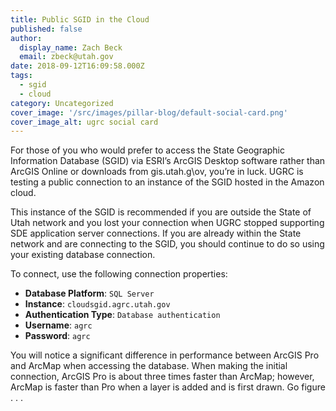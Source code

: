 ```yaml
---
title: Public SGID in the Cloud
published: false
author:
  display_name: Zach Beck
  email: zbeck@utah.gov
date: 2018-09-12T16:09:58.000Z
tags:
  - sgid
  - cloud
category: Uncategorized
cover_image: '/src/images/pillar-blog/default-social-card.png'
cover_image_alt: ugrc social card
---
```



For those of you who would prefer to access the State Geographic Information Database (SGID) via ESRI’s ArcGIS Desktop software rather than ArcGIS Online or downloads from gis.utah.g\ov, you’re in luck. UGRC is testing a public connection to an instance of the SGID hosted in the Amazon cloud.

This instance of the SGID is recommended if you are outside the State of Utah network and you lost your connection when UGRC stopped supporting SDE application server connections. If you are already within the State network and are connecting to the SGID, you should continue to do so using your existing database connection.

To connect, use the following connection properties:

- **Database Platform**: `SQL Server`
- **Instance**: `cloudsgid.agrc.utah.gov`
- **Authentication Type**: `Database authentication`
- **Username**: `agrc`
- **Password**: `agrc`

You will notice a significant difference in performance between ArcGIS Pro and ArcMap when accessing the database. When making the initial connection, ArcGIS Pro is about three times faster than ArcMap; however, ArcMap is faster than Pro when a layer is added and is first drawn. Go figure . . .

<Contacts subject={frontmatter.title} contactKey="sgid" />
